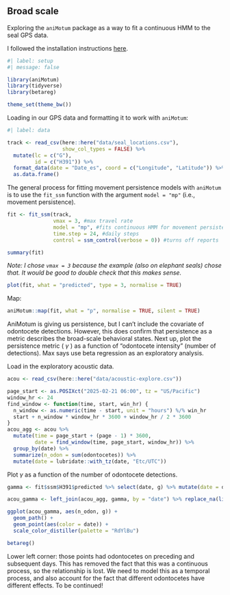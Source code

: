 ## Broad scale

Exploring the `aniMotum` package as a way to fit a continuous HMM to the seal GPS data.

I followed the installation instructions [here](https://ianjonsen.github.io/aniMotum/index.html).

```r
#| label: setup
#| message: false

library(aniMotum)
library(tidyverse)
library(betareg)

theme_set(theme_bw())
```

Loading in our GPS data and formatting it to work with `aniMotum`:

```r
#| label: data

track <- read_csv(here::here("data/seal_locations.csv"),
                  show_col_types = FALSE) %>% 
  mutate(lc = c("G"), 
         id = c("H391")) %>% 
  format_data(date = "Date_es", coord = c("Longitude", "Latitude")) %>% 
  as.data.frame()

```

The general process for fitting movement persistence models with `aniMotum` is to use the `fit_ssm` function with the argument `model = "mp"` (i.e., movement persistence).

```r

fit <- fit_ssm(track, 
               vmax = 3, #max travel rate 
               model = "mp", #fits continuous HMM for movement persistence
               time.step = 24, #daily steps
               control = ssm_control(verbose = 0)) #turns off reports

summary(fit)
```

*Note: I chose `vmax = 3` because the example (also on elephant seals) chose that. It would be good to double check that this makes sense.*

```r

plot(fit, what = "predicted", type = 3, normalise = TRUE)
```

Map:

```r
aniMotum::map(fit, what = "p", normalise = TRUE, silent = TRUE)
```

AniMotum is giving us persistence, but I can't include the covariate of odontocete detections. However, this does confirm that persistence as a metric describes the broad-scale behavioral states. Next up, plot the persistence metric ( $\gamma$ ) as a function of "odontocete intensity" (number of detections). Max says use beta regression as an exploratory analysis.

Load in the exploratory acoustic data.

```r

acou <- read_csv(here::here("data/acoustic-explore.csv"))

page_start <- as.POSIXct("2025-02-21 06:00", tz = "US/Pacific")
window_hr <- 24
find_window <- function(time, start, win_hr) {
  n_window <- as.numeric(time - start, unit = "hours") %/% win_hr
  start + n_window * window_hr * 3600 + window_hr / 2 * 3600
}
acou_agg <- acou %>% 
  mutate(time = page_start + (page - 1) * 3600,
         date = find_window(time, page_start, window_hr)) %>% 
  group_by(date) %>% 
  summarize(n_odon = sum(odontocetes)) %>% 
  mutate(date = lubridate::with_tz(date, "Etc/UTC"))

```

Plot $\gamma$ as a function of the number of odontocete detections.

```r

gamma <- fit$ssm$H391$predicted %>% select(date, g) %>% mutate(date = date - 3600)

acou_gamma <- left_join(acou_agg, gamma, by = "date") %>% replace_na(list(n_odon= 0))

ggplot(acou_gamma, aes(n_odon, g)) + 
  geom_path() +
  geom_point(aes(color = date)) + 
  scale_color_distiller(palette = "RdYlBu")

betareg()
```

Lower left corner: those points had odontocetes on preceding and subsequent days. This has removed the fact that this was a continuous process, so the relationship is lost. We need to model this as a temporal process, and also account for the fact that different odontocetes have different effects. To be continued!
